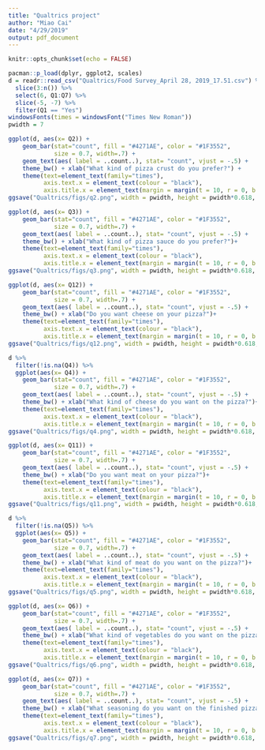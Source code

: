 ---
title: "Qualtrics project"
author: "Miao Cai"
date: "4/29/2019"
output: pdf_document
---

```{r setup, include=FALSE}
knitr::opts_chunk$set(echo = FALSE)
```

```{r}
pacman::p_load(dplyr, ggplot2, scales)
d = readr::read_csv("Qualtrics/Food Survey_April 28, 2019_17.51.csv") %>% 
  slice(3:n()) %>% 
  select(6, Q1:Q7) %>% 
  slice(-5, -7) %>% 
  filter(Q1 == "Yes")
windowsFonts(times = windowsFont("Times New Roman"))
pwidth = 7
```

```{r q2}
ggplot(d, aes(x= Q2)) + 
    geom_bar(stat="count", fill = "#4271AE", color = "#1F3552",
             size = 0.7, width=.7) +
    geom_text(aes( label = ..count..), stat= "count", vjust = -.5) +
    theme_bw() + xlab("What kind of pizza crust do you prefer?") +
    theme(text=element_text(family="times"),
          axis.text.x = element_text(colour = "black"),
          axis.title.x = element_text(margin = margin(t = 10, r = 0, b = 0, l = 0)))
ggsave("Qualtrics/figs/q2.png", width = pwidth, height = pwidth*0.618, dpi = 300)
```

```{r}
ggplot(d, aes(x= Q3)) + 
    geom_bar(stat="count", fill = "#4271AE", color = "#1F3552",
             size = 0.7, width=.7) +
    geom_text(aes( label = ..count..), stat= "count", vjust = -.5) +
    theme_bw() + xlab("What kind of pizza sauce do you prefer?")+
    theme(text=element_text(family="times"),
          axis.text.x = element_text(colour = "black"),
          axis.title.x = element_text(margin = margin(t = 10, r = 0, b = 0, l = 0)))
ggsave("Qualtrics/figs/q3.png", width = pwidth, height = pwidth*0.618, dpi = 300)
```




```{r}
ggplot(d, aes(x= Q12)) + 
    geom_bar(stat="count", fill = "#4271AE", color = "#1F3552",
             size = 0.7, width=.7) +
    geom_text(aes( label = ..count..), stat= "count", vjust = -.5) +
    theme_bw() + xlab("Do you want cheese on your pizza?")+
    theme(text=element_text(family="times"),
          axis.text.x = element_text(colour = "black"),
          axis.title.x = element_text(margin = margin(t = 10, r = 0, b = 0, l = 0)))
ggsave("Qualtrics/figs/q12.png", width = pwidth, height = pwidth*0.618, dpi = 300)
```


```{r}
d %>% 
  filter(!is.na(Q4)) %>% 
  ggplot(aes(x= Q4)) + 
    geom_bar(stat="count", fill = "#4271AE", color = "#1F3552",
             size = 0.7, width=.7) +
    geom_text(aes( label = ..count..), stat= "count", vjust = -.5) +
    theme_bw() + xlab("What kind of cheese do you want on the pizza?")+
    theme(text=element_text(family="times"),
          axis.text.x = element_text(colour = "black"),
          axis.title.x = element_text(margin = margin(t = 10, r = 0, b = 0, l = 0)))
ggsave("Qualtrics/figs/q4.png", width = pwidth, height = pwidth*0.618, dpi = 300)
```





```{r}
ggplot(d, aes(x= Q11)) + 
    geom_bar(stat="count", fill = "#4271AE", color = "#1F3552",
             size = 0.7, width=.7) +
    geom_text(aes( label = ..count..), stat= "count", vjust = -.5) +
    theme_bw() + xlab("Do you want meat on your pizza?")+
    theme(text=element_text(family="times"),
          axis.text.x = element_text(colour = "black"),
          axis.title.x = element_text(margin = margin(t = 10, r = 0, b = 0, l = 0)))
ggsave("Qualtrics/figs/q11.png", width = pwidth, height = pwidth*0.618, dpi = 300)
```


```{r}
d %>% 
  filter(!is.na(Q5)) %>% 
  ggplot(aes(x= Q5)) + 
    geom_bar(stat="count", fill = "#4271AE", color = "#1F3552",
             size = 0.7, width=.7) +
    geom_text(aes( label = ..count..), stat= "count", vjust = -.5) +
    theme_bw() + xlab("What kind of meat do you want on the pizza?")+
    theme(text=element_text(family="times"),
          axis.text.x = element_text(colour = "black"),
          axis.title.x = element_text(margin = margin(t = 10, r = 0, b = 0, l = 0)))
ggsave("Qualtrics/figs/q5.png", width = pwidth, height = pwidth*0.618, dpi = 300)
```



```{r}
ggplot(d, aes(x= Q6)) + 
    geom_bar(stat="count", fill = "#4271AE", color = "#1F3552",
             size = 0.7, width=.7) +
    geom_text(aes( label = ..count..), stat= "count", vjust = -.5) +
    theme_bw() + xlab("What kind of vegetables do you want on the pizza?")+
    theme(text=element_text(family="times"),
          axis.text.x = element_text(colour = "black"),
          axis.title.x = element_text(margin = margin(t = 10, r = 0, b = 0, l = 0)))
ggsave("Qualtrics/figs/q6.png", width = pwidth, height = pwidth*0.618, dpi = 300)
```

```{r}
ggplot(d, aes(x= Q7)) + 
    geom_bar(stat="count", fill = "#4271AE", color = "#1F3552",
             size = 0.7, width=.7) +
    geom_text(aes( label = ..count..), stat= "count", vjust = -.5) +
    theme_bw() + xlab("What seasoning do you want on the finished pizza?")+
    theme(text=element_text(family="times"),
          axis.text.x = element_text(colour = "black"),
          axis.title.x = element_text(margin = margin(t = 10, r = 0, b = 0, l = 0)))
ggsave("Qualtrics/figs/q7.png", width = pwidth, height = pwidth*0.618, dpi = 300)
```



